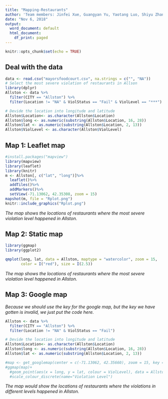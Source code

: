 ---
title: "Mapping-Restaurants"
author: 'Team members: Jinfei Xue, Guangyan Yu, Yaotang Luo, Shiyu Zhang'
date: "Nov 6, 2018"
output:
  word_document: default
  html_document:
    df_print: paged
---

```{r setup, include=FALSE}
knitr::opts_chunk$set(echo = TRUE)
```

## Deal with the data

```{r}
data <- read.csv("mayorsfoodcourt.csv", na.strings = c("", "NA"))
# Select the most severe violation of restaurants in Allson
library(dplyr)
Allston <- data %>%
  filter(CITY == "Allston") %>%
  filter(Location != "NA" & ViolStatus == "Fail" & ViolLevel == "***")

# Devide the location into longitude and latitude
Allston$Location<- as.character(Allston$Location)
Allston$long <- as.numeric(substring(Allston$Location, 16, 28))
Allston$lat <- as.numeric(substring(Allston$Location, 2, 13))
Allston$ViolLevel <- as.character(Allston$ViolLevel)
```

## Map 1: Leaflet map
```{r}
#install.packages("mapview")
library(mapview)
library(leaflet)
library(knitr)
m <- Allston[, c("lat", "long")]%>%
  leaflet()%>%
  addTiles()%>%
  addMarkers()%>%
  setView(-71.13062, 42.35308, zoom = 15)
mapshot(m, file = "Rplot.png")
knitr::include_graphics("Rplot.png")
```

*The map shows the locations of restaurants where the most severe violation level happened in Allston.*

## Map 2: Static map
```{r, warning=FALSE,message=FALSE}
library(ggmap)
library(ggplot2)

qmplot(long, lat, data = Allston, maptype = "watercolor", zoom = 15, 
       color = I("red"), size = I(2.5))

```

*The map shows the locations of restaurants where the most severe violation level happened in Allston.*

## Map 3: Google map
*Because we should use the key for the google map, but the key we have gotten is invalid, we just put the code here.*
```{r, warning=FALSE,message=FALSE}
Allston <- data %>%
  filter(CITY == "Allston") %>%
  filter(Location != "NA" & ViolStatus == "Fail")

# Devide the location into longitude and latitude
Allston$Location<- as.character(Allston$Location)
Allston$long <- as.numeric(substring(Allston$Location, 16, 28))
Allston$lat <- as.numeric(substring(Allston$Location, 2, 13))

#map <- get_googlemap(center = c(-71.13062, 42.35660), zoom = 15, key ="AIzaSyDsMKikezjPO_1HDzS_QpUX1_wC49M006E")
#ggmap(map)+
  #geom_point(aes(x = long, y = lat, colour = ViolLevel), data = Allston) +
  #scale_colour_discrete(name="Violation Level")
```

*The map would show the locations of restaurants where the violations in different levels happened in Allston.*
